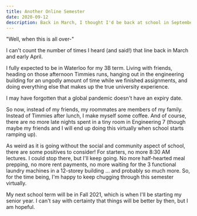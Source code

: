 ```yaml
---
title: Another Online Semester
date: 2020-09-12
description: Back in March, I thought I'd be back at school in September. Well, I thought wrong. 
---
```


"Well, when this is all over-"

I can't count the number of times I heard (and said!) that line back in March and early April.

I fully expected to be in Waterloo for my 3B term. Living with friends, heading on those afternoon Timmies runs, hanging out in the engineering building for an ungodly amount of time while we finished assignments, and doing everything else that makes up the true university experience. 

I may have forgotten that a global pandemic doesn't have an expiry date. 

So now, instead of my friends, my roommates are members of my family. Instead of Timmies after lunch, I make myself some coffee. And of course, there are no more late nights spent in a tiny room in Engineering 7 (though maybe my friends and I will end up doing this virtually when school starts ramping up).

As weird as it is going without the social and community aspect of school, there are some positives to consider! For starters, no more 8:30 AM lectures. I could stop there, but I'll keep going. No more half-hearted meal prepping, no more rent payments, no more waiting for the 3 functional laundry machines in a 12-storey building ... and probably so much more. So, for the time being, I'm happy to keep chugging through this semester virtually. 

My next school term will be in Fall 2021, which is when I'll be starting my senior year. I can't say with certainty that things will be better by then, but I am hopeful.  



